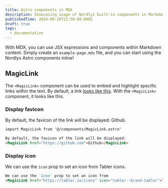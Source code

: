 ```yaml
---
title: Astro components in MDX
description: Showcasing usage of Nordlys built-in components in Markdown
publishedTime: 2024-09-28T21:58:00.000Z
draft: true
tags:
  - documentation
---
```



With MDX, you can use JSX expressions and components within Markdown content. Simply create an `example-page.mdx` file, and you can start using the Nordlys Astro components inline!

## MagicLink

The `<MagicLink>` component can be used to embed and highlight specific links within the text.
By default, a link [looks like this](#magiclink). With the `<MagicLink>` component, it <MagicLink href="#magiclink">looks like this</MagicLink>.

### Display favicon

By default, the favicon of the link will be displayed: <MagicLink href="https://github.com" target='_blank'>Github</MagicLink>.

```md pages/example-page.mdx
import MagicLink from '@/components/MagicLink.astro'

By default, the favicon of the link will be displayed:
<MagicLink href="https://github.com">Github</MagicLink>
```

### Display icon

We can use the `icon` prop to set an icon from <MagicLink href="https://tabler.io/icons" target="_blank" icon="tabler--brand-tabler">Tabler icons</MagicLink>.

```md pages/example-page.mdx
We can use the `icon` prop to set an icon from
<MagicLink href="https://tabler.io/icons" icon="tabler--brand-tabler">Tabler icons</MagicLink>
```